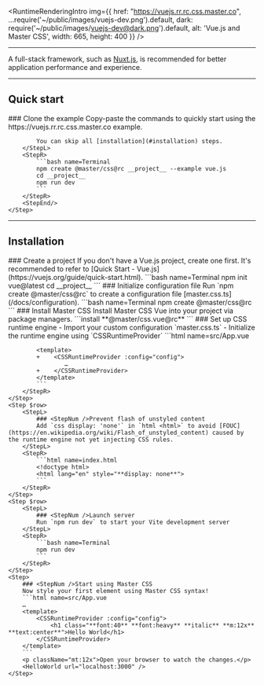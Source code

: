 
<RuntimeRenderingIntro img={{
    href: "https://vuejs.rr.rc.css.master.co",
    ...require('~/public/images/vuejs-dev.png').default,
    dark: require('~/public/images/vuejs-dev@dark.png').default,
    alt: 'Vue.js and Master CSS',
    width: 665, height: 400 }} />

---

A full-stack framework, such as [Nuxt.js](/docs/installation/nuxtjs), is recommended for better application performance and experience.

---

## Quick start
<StepSection>
    <Step $row>
        <StepL>
            ### <StepNum />Clone the example
            Copy-paste the commands to quickly start using the https://vuejs.rr.rc.css.master.co example.

            You can skip all [installation](#installation) steps.
        </StepL>
        <StepR>
            ```bash name=Terminal
            npm create @master/css@rc __project__ --example vue.js
            cd __project__
            npm run dev
            ```
        </StepR>
        <StepEnd/>
    </Step>
</StepSection>

---

## Installation
<StepSection>
    <Step $row>
        <StepL>
            ### <StepNum />Create a project
            If you don't have a Vue.js project, create one first. It's recommended to refer to [Quick Start - Vue.js](https://vuejs.org/guide/quick-start.html).
        </StepL>
        <StepR>
            ```bash name=Terminal
            npm init vue@latest
            cd __project__
            ```
        </StepR>
    </Step>
    <Step $row>
        <StepL>
            ### <StepNum />Initialize configuration file
            Run `npm create @master/css@rc` to create a configuration file [master.css.ts](/docs/configuration).
        </StepL>
        <StepR>
            ```bash name=Terminal
            npm create @master/css@rc
            ```
        </StepR>
    </Step>
    <Step $row>
        <StepL>
            ### <StepNum />Install Master CSS
            Install Master CSS Vue into your project via package managers.
        </StepL>
        <StepR>
            ```install
            **@master/css.vue@rc**
            ```
        </StepR>
    </Step>
    <Step $row>
        <StepL>
            ### <StepNum />Set up CSS runtime engine
            - Import your custom configuration `master.css.ts`
            - Initialize the runtime engine using `CSSRuntimeProvider`
        </StepL>
        <StepR>
            ```html name=src/App.vue
            <script setup lang="ts">
            +import CSSRuntimeProvider from '@master/css.vue'
            +import config from '../master.css'
            </script>

            <template>
            +    <CSSRuntimeProvider :config="config">
                    …
            +    </CSSRuntimeProvider>
            </template>
            ```
        </StepR>
    </Step>
    <Step $row>
        <StepL>
            ### <StepNum />Prevent flash of unstyled content
            Add `css display: 'none'` in `html <html>` to avoid [FOUC](https://en.wikipedia.org/wiki/Flash_of_unstyled_content) caused by the runtime engine not yet injecting CSS rules.
        </StepL>
        <StepR>
            ```html name=index.html
            <!doctype html>
            <html lang="en" style="**display: none**">
            ```
        </StepR>
    </Step>
    <Step $row>
        <StepL>
            ### <StepNum />Launch server
            Run `npm run dev` to start your Vite development server
        </StepL>
        <StepR>
            ```bash name=Terminal
            npm run dev
            ```
        </StepR>
    </Step>
    <Step>
        ### <StepNum />Start using Master CSS
        Now style your first element using Master CSS syntax!
        ```html name=src/App.vue
        …
        <template>
            <CSSRuntimeProvider :config="config">
                <h1 class="**font:40** **font:heavy** **italic** **m:12x** **text:center**">Hello World</h1>
            </CSSRuntimeProvider>
        </template>
        ```
        <p className="mt:12x">Open your browser to watch the changes.</p>
        <HelloWorld url="localhost:3000" />
    </Step>
</StepSection>